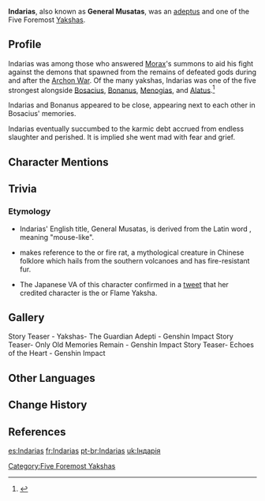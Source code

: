 {{Character Infobox
|type             = Mentioned
|image            = NPC Indarias.png
|deceased         = Past
|region           = Liyue
|affiliation      = Adepti
|affiliation2     = Yakshas
|element          = Pyro
|title            = General Musatas
|voiceCN          = [https://zh.moegirl.org.cn/陈睿婕 Chen Ruijie ({{zh|陈睿婕}})]<ref name="VA">Bilibili: [https://www.bilibili.com/video/BV1mW4y1C7eD {{zh|《原神》剧情PV-「惟余旧忆」}}]</ref>
|voiceJP          = [https://www.pro-tanc.com/female/matsuedayuka/ Matsueda Yuka ({{ja|松枝裕香}})]<ref name="VA" />
}}
'''Indarias''', also known as '''General Musatas''', was an [[Adepti|adeptus]] and one of the Five Foremost [[Yakshas]].

==Profile==
Indarias was among those who answered [[Morax]]'s summons to aid his fight against the demons that spawned from the remains of defeated gods during and after the [[Archon War]]. Of the many yakshas, Indarias was one of the five strongest alongside [[Bosacius]], [[Bonanus]], [[Menogias]], and [[Xiao|Alatus]].<ref>{{Ref/Book|Yakshas: The Guardian Adepti}}</ref>

Indarias and Bonanus appeared to be close, appearing next to each other in Bosacius' memories.

Indarias eventually succumbed to the karmic debt accrued from endless slaughter and perished. It is implied she went mad with fear and grief.

==Character Mentions==
{{Character Mentions}}

==Trivia==
===Etymology===
*Indarias' English title, General Musatas, is derived from the Latin word {{Wt|mus|''mus''|Latin}}{{Wt|-atus|''atus''|Latin}}, meaning "mouse-like".
*{{Lang|Indarias' Chinese title|zh=火鼠大将|zh_tl=General Fire Rat}} makes reference to the {{w|huoshu}} or fire rat, a mythological creature in Chinese folklore which hails from the southern volcanoes and has fire-resistant fur.
*The Japanese VA of this character confirmed in a [https://twitter.com/11tonsama/status/1532567284946186240 tweet] that her credited character is the {{Lang|ja=炎夜叉}} or Flame Yaksha.

==Gallery==
<gallery>
Story Teaser - Yakshas- The Guardian Adepti - Genshin Impact
Story Teaser- Only Old Memories Remain - Genshin Impact
Story Teaser- Echoes of the Heart - Genshin Impact
</gallery>

==Other Languages==
{{Other Languages|default_hidden=1
|en      = Indarias
|zhs     = 应达
|zhs_rm  = Yìngdá<ref name=ZHreading>{{Ref/Quest|At Tunnel's End, Light|note=Chinese Voice-Over}}</ref>
|zht     = 應達
|zht_rm  = Yìngdá<ref name=ZHreading />
|ja      = 応達
|ja_rm   = Outatsu<ref>{{Ref/Quest|At Tunnel's End, Light|note=Japanese Voice-Over}}</ref>
|ko      = {{tt|응달|應達}}
|es      = Indarias
|fr      = Indarias
|ru      = Индариас
|th      = Indarias
|vi      = {{tt|Ứng Đạt|應達}}
|de      = Indarias
|id      = Indarias
|pt      = Indarias
|tr      = Indarias
|it      = Indarias
}}

==Change History==
{{Change History|introduced=1.3}}

==References==
{{Reflist}}

[[Category:Five Foremost Yakshas]]

[[es:Indarias]]
[[fr:Indarias]]
[[pt-br:Indarias]]
[[uk:Індарія]]